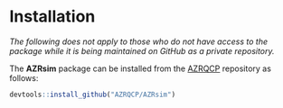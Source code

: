 # Installation

*The following does not apply to those who do not have access to the package while it is being maintained on GitHub as a private repository.*

The **AZRsim** package can be installed from the [AZRQCP](https://github.com/AZQCP/AZRsim) repository as follows:

```r
devtools::install_github("AZRQCP/AZRsim")
```
